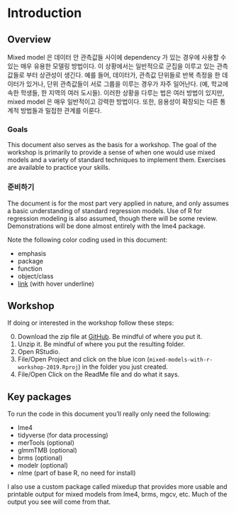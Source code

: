 # Introduction

## Overview
Mixed model 은 데이터 안 관측값들 사이에 dependency 가 있는 경우에 사용할 수 있는 매우 유용한 모델링 방법이다. 이 상황에서는 일반적으로 군집을 이루고 있는 관측값들로 부터 상관성이 생긴다. 예를 들어, 데이터가, 관측값 단위들로 반복 측정을 한 데이터가 있거나, 단위 관측값들이 서로 그룹을 이루는 경우가 자주 일어난다. (예, 학교에 속한 학생들, 한 지역의 여러 도시들). 이러한 상황을 다루는 법은 여러 방법이 있지만, mixed model 은 매우 일반적이고 강력한 방법이다. 또한, 응용성이 확장되는 다른 통계적 방법들과 밀접한 관계를 이룬다.  

### Goals

This document also serves as the basis for a workshop. The goal of the workshop is primarily to provide a sense of when one would use mixed models and a variety of standard techniques to implement them.  Exercises are available to practice your skills.


### 준비하기

The document is for the most part very applied in nature, and only assumes a basic understanding of standard regression models. Use of R for regression modeling is also assumed, though there will be some review.  Demonstrations will be done almost entirely with the <span class="pack">lme4</span> package.

Note the following color coding used in this document:

- <span class="emph">emphasis</span>
- <span class="pack">package</span>
- <span class="func">function</span>
- <span class="objclass">object/class</span>
- [link]() (with hover underline)


## Workshop

If doing or interested in the workshop follow these steps:

0. Download the zip file at [GitHub](https://github.com/m-clark/mixed-models-with-r-workshop-2019/archive/master.zip). Be mindful of where you put it.
1. Unzip it. Be mindful of where you put the resulting folder.
2. Open RStudio.
3. File/Open Project and click on the blue icon (`mixed-models-with-r-workshop-2019.Rproj`) in the folder you just created.
4. File/Open Click on the ReadMe file and do what it says.


## Key packages

To run the code in this document you'll really only need the following:

- <span class="pack">lme4</span> 
- <span class="pack">tidyverse</span> (for data processing)
- <span class="pack">merTools</span> (optional)
- <span class="pack">glmmTMB</span> (optional)
- <span class="pack">brms</span> (optional)
- <span class="pack">modelr</span> (optional)
- <span class="pack">nlme</span> (part of base R, no need for install)

I also use a custom package called <span class="pack">mixedup</span> that provides more usable and printable output for mixed models from <span class="pack">lme4</span>, <span class="pack">brms</span>, <span class="pack">mgcv</span>, etc. Much of the output you see will come from that.